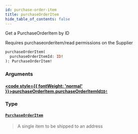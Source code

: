 ```yaml
---
id: purchase-order-item
title: purchaseOrderItem
hide_table_of_contents: false
---
```








Get a PurchaseOrderItem by ID
            
Requires purchaseorderitem/read permissions on the Supplier

```graphql
purchaseOrderItem(
  purchaseOrderItemId: ID!
): PurchaseOrderItem!
```


### Arguments

#### [<code style={{ fontWeight: 'normal' }}>purchaseOrderItem.<b>purchaseOrderItemId</b></code>](#)<Bullet />[`ID!`](/supply/api/graphql-admin/reference/scalars/id) <Badge class="secondary" text="non-null"/> <Badge class="secondary" text="scalar"/>
> 
> 

### Type

#### [`PurchaseOrderItem`](/supply/api/graphql-admin/reference/objects/purchase-order-item) <Badge class="secondary" text="object"/>
> A single item to be shipped to an address
> 





